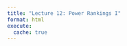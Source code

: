```yaml
---
title: "Lecture 12: Power Rankings I"
format: html
execute: 
  cache: true
---
```

<!--
## Overview

## Scraping D1 Women's Hockey Results


## The Bradley-Terry Model


### Fitting Bradley-Terry Models {#sec-bt-models}


  Yes, it is a GLM, but care needs to be taken
  We often set a reference level


#### The basic model {#sec-basic-bt}


#### Home advantage {#sec-home-advantage}

## Simulation {#sec-simulation}

  Let's simulate the tournament!
-->
